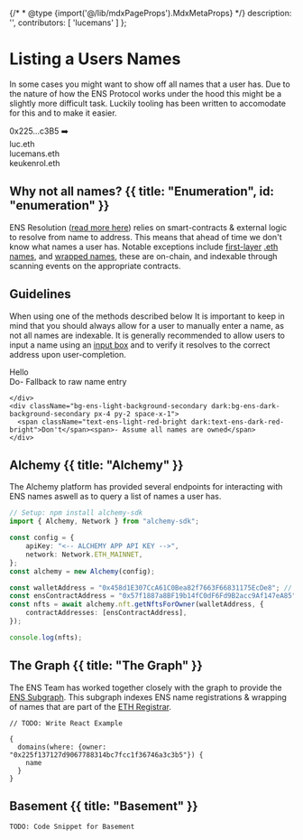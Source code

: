 {/* * @type {import('@/lib/mdxPageProps').MdxMetaProps} */}
description: '',
contributors: [
'lucemans'
]
};

# Listing a Users Names

In some cases you might want to show off all names that a user has. Due to the nature of how the ENS Protocol works under the hood this might be a slightly more difficult task.
Luckily tooling has been written to accomodate for this and to make it easier.

<div className="card1 px-8 py-4 flex justify-center gap-2">
    <span>0x225...c3B5</span>
    <span>➡️</span>
    <div className="block border-l-2 pl-2">
        <div>luc.eth</div>
        <div>lucemans.eth</div>
        <div>keukenrol.eth</div>
    </div>
</div>

## Why not all names? {{ title: "Enumeration", id: "enumeration" }}

ENS Resolution ([read more here](/resolution)) relies on smart-contracts & external logic to resolve from name to address.
This means that ahead of time we don't know what names a user has.
Notable exceptions include [first-layer](/terminology#first-layer) [.eth names](/registry/eth), and [wrapped names](/subnames/wrapper),
these are on-chain, and indexable through scanning events on the appropriate contracts.

## Guidelines

When using one of the methods described below It is important to keep in mind that you should always allow for a user to manually enter a name, as not all names are indexable.
It is generally recommended to allow users to input a name using an [input box](todo-link) and to verify it resolves to the correct address upon user-completion.

<div className="border border-ens-light-border dark:border-ens-dark-border rounded-md not-prose grid grid-cols-2">
  <div className="flex flex-col">
    <div className="grow p-2 flex items-center justify-center">
      <span>Hello</span>
    </div>
    <div className="bg-ens-light-background-secondary dark:bg-ens-dark-background-secondary px-4 py-2 space-x-1">
      <span className="text-ens-light-green-primary dark:text-ens-dark-green-primary">Do</span><span>- Fallback to raw name entry</span>
    </div>
  </div>
  <div className="flex flex-col border-l border-ens-light-border dark:border-ens-dark-border">
    <div className="grow p-2 flex items-center justify-center">

    </div>
    <div className="bg-ens-light-background-secondary dark:bg-ens-dark-background-secondary px-4 py-2 space-x-1">
      <span className="text-ens-light-red-bright dark:text-ens-dark-red-bright">Don't</span><span>- Assume all names are owned</span>
    </div>

  </div>
</div>

## Alchemy {{ title: "Alchemy" }}

The Alchemy platform has provided several endpoints for interacting with ENS names aswell as to query a list of names a user has.

```ts {{ title: 'Alchemy', variant: 'alchemy-sdk', link: "https://docs.alchemy.com/docs/how-to-resolve-ens-domains-given-a-wallet-address" }}
// Setup: npm install alchemy-sdk
import { Alchemy, Network } from "alchemy-sdk";

const config = {
    apiKey: "<-- ALCHEMY APP API KEY -->",
    network: Network.ETH_MAINNET,
};
const alchemy = new Alchemy(config);

const walletAddress = "0x458d1E307CcA61C0Bea82f7663F66831175EcDe8"; // replace with wallet address
const ensContractAddress = "0x57f1887a8BF19b14fC0dF6Fd9B2acc9Af147eA85";
const nfts = await alchemy.nft.getNftsForOwner(walletAddress, {
    contractAddresses: [ensContractAddress],
});

console.log(nfts);
```

## The Graph {{ title: "The Graph" }}

The ENS Team has worked together closely with the graph to provide the [ENS Subgraph](https://thegraph.com/hosted-service/subgraph/ensdomains/ens). This subgraph indexes ENS name registrations & wrapping of names that are part of the [ETH Registrar](/registry/eth).

<CodeGroup title="ENS Subgraph">

```tsx {{ title: 'Wagmi (React)', language: 'tsx', variant: 'wagmi', link: "https://thegraph.com/hosted-service/subgraph/ensdomains/ens" }}
// TODO: Write React Example
```

```tsx {{ title: 'GraphQL', language: 'gql', variant: 'gql', link: "https://thegraph.com/hosted-service/subgraph/ensdomains/ens" }}
{
  domains(where: {owner: "0x225f137127d9067788314bc7fcc1f36746a3c3b5"}) {
    name
  }
}
```

</CodeGroup>

## Basement {{ title: "Basement" }}

```tsx {{ title: 'Wagmi (React)', language: 'tsx' }}
TODO: Code Snippet for Basement
```
